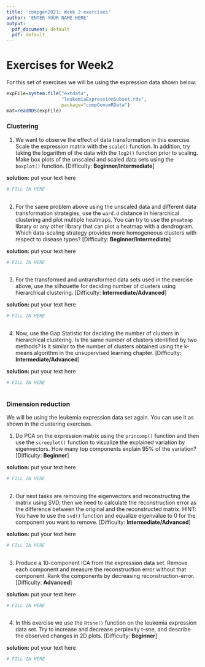 ```yaml
---
title: 'compgen2021: Week 2 exercises'
author: 'ENTER YOUR NAME HERE'
output:
  pdf_document: default
  pdf: default
---
```


# Exercises for Week2

For this set of exercises we will be using the expression data shown below:
```r
expFile=system.file("extdata",
                    "leukemiaExpressionSubset.rds",
                    package="compGenomRData")
mat=readRDS(expFile)

```

### Clustering

1. We want to observe the effect of data transformation in this exercise. Scale the expression matrix with the `scale()` function. In addition, try taking the logarithm of the data with the `log2()` function prior to scaling. Make box plots of the unscaled and scaled data sets using the `boxplot()` function. [Difficulty: **Beginner/Intermediate**]

**solution:**
put your text here
```r
# FILL IN HERE
 
```


2. For the same problem above using the unscaled data and different data transformation strategies, use the `ward.d` distance in hierarchical clustering and plot multiple heatmaps. You can try to use the `pheatmap` library or any other library that can plot a heatmap with a dendrogram. Which data-scaling strategy provides more homogeneous clusters with respect to disease types? [Difficulty: **Beginner/Intermediate**]

**solution:**
put your text here
```r
# FILL IN HERE
 
```


3. For the transformed and untransformed data sets used in the exercise above, use the silhouette for deciding number of clusters using hierarchical clustering. [Difficulty: **Intermediate/Advanced**]

**solution:**
put your text here
```r
# FILL IN HERE
 
```


4. Now, use the Gap Statistic for deciding the number of clusters in hierarchical clustering. Is the same number of clusters identified by two methods? Is it similar to the number of clusters obtained using the k-means algorithm in the unsupervised learning chapter. [Difficulty: **Intermediate/Advanced**]

**solution:**
put your text here
```r
# FILL IN HERE
 
```


### Dimension reduction
We will be using the leukemia expression data set again. You can use it as shown in the clustering exercises.

1. Do PCA on the expression matrix using the `princomp()` function and then use the `screeplot()` function to visualize the explained variation by eigenvectors. How many top components explain 95% of the variation? [Difficulty: **Beginner**]

**solution:**
put your text here
```r
# FILL IN HERE
 
```


2. Our next tasks are removing the eigenvectors and reconstructing the matrix using SVD, then we need to calculate the reconstruction error as the difference between the original and the reconstructed matrix. HINT: You have to use the `svd()` function and equalize eigenvalue to $0$ for the component you want to remove. [Difficulty: **Intermediate/Advanced**]

**solution:**
put your text here
```r
# FILL IN HERE
 
```


3. Produce a 10-component ICA from the expression data set. Remove each component and measure the reconstruction error without that component. Rank the components by decreasing reconstruction-error. [Difficulty: **Advanced**]

**solution:**
put your text here
```r
# FILL IN HERE
 
```


4. In this exercise we use the `Rtsne()` function on the leukemia expression data set. Try to increase and decrease perplexity t-sne, and describe the observed changes in 2D plots. [Difficulty: **Beginner**]

**solution:**
put your text here
```r
# FILL IN HERE
 
```


